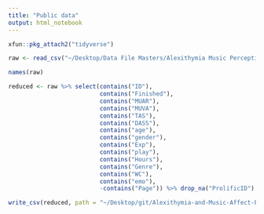 ```yaml
---
title: "Public data"
output: html_notebook
---
```


```r
xfun::pkg_attach2("tidyverse")

raw <- read_csv("~/Desktop/Data File Masters/Alexithymia Music Perception and LIWC.csv")

names(raw)

reduced <- raw %>% select(contains("ID"),
                          contains("Finished"),
                          contains("MUAR"),
                          contains("MUVA"),
                          contains("TAS"),
                          contains("DASS"),
                          contains("age"),
                          contains("gender"),
                          contains("Exp"),
                          contains("play"),
                          contains("Hours"),
                          contains("Genre"),
                          contains("WC"),
                          contains("emo"),
                          -contains("Page")) %>% drop_na("ProlificID") %>% filter(Finished == 1)

write_csv(reduced, path = "~/Desktop/git/Alexithymia-and-Music-Affect-Perception/Data with Depression.csv")
```

